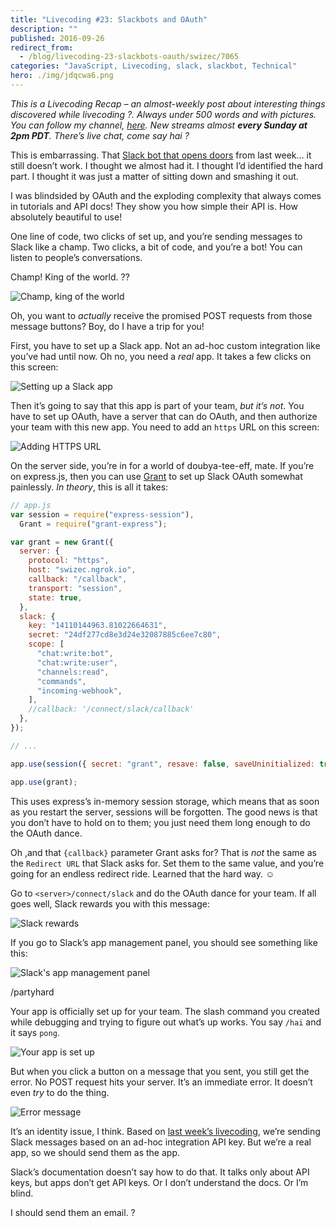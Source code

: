 ```yaml
---
title: "Livecoding #23: Slackbots and OAuth"
description: ""
published: 2016-09-26
redirect_from:
  - /blog/livecoding-23-slackbots-oauth/swizec/7065
categories: "JavaScript, Livecoding, slack, slackbot, Technical"
hero: ./img/jdqcwa6.png
---
```


_This is a Livecoding Recap – an almost-weekly post about interesting things discovered while livecoding ?. Always under 500 words and with pictures. You can follow my channel, [here](https://livecoding.tv/swizec). New streams almost **every Sunday at 2pm PDT**. There’s live chat, come say hai ?_

This is embarrassing. That [Slack bot that opens doors](https://swizec.com/blog/livecoding-22-a-dooranswering-slackbot/) from last week… it still doesn’t work. I thought we almost had it. I thought I’d identified the hard part. I thought it was just a matter of sitting down and smashing it out.

I was blindsided by OAuth and the exploding complexity that always comes in tutorials and API docs! They show you how simple their API is. How absolutely beautiful to use!

One line of code, two clicks of set up, and you’re sending messages to Slack like a champ. Two clicks, a bit of code, and you’re a bot! You can listen to people’s conversations.

Champ! King of the world. ??

![Champ, king of the world](./img/jdqcwa6.png)

Oh, you want to _actually_ receive the promised POST requests from those message buttons? Boy, do I have a trip for you!

First, you have to set up a Slack app. Not an ad-hoc custom integration like you’ve had until now. Oh no, you need a _real_ app. It takes a few clicks on this screen:

![Setting up a Slack app](./img/X3cgSTS.png)

Then it’s going to say that this app is part of your team, _but it’s not_. You have to set up OAuth, have a server that can do OAuth, and then authorize your team with this new app. You need to add an `https` URL on this screen:

![Adding HTTPS URL](./img/pr9miPw.png)

On the server side, you’re in for a world of doubya-tee-eff, mate. If you’re on express.js, then you can use [Grant](https://github.com/simov/grant) to set up Slack OAuth somewhat painlessly. _In theory_, this is all it takes:

```javascript
// app.js
var session = require("express-session"),
  Grant = require("grant-express");

var grant = new Grant({
  server: {
    protocol: "https",
    host: "swizec.ngrok.io",
    callback: "/callback",
    transport: "session",
    state: true,
  },
  slack: {
    key: "14110144963.81022664631",
    secret: "24df277cd8e3d24e32087885c6ee7c80",
    scope: [
      "chat:write:bot",
      "chat:write:user",
      "channels:read",
      "commands",
      "incoming-webhook",
    ],
    //callback: '/connect/slack/callback'
  },
});

// ...

app.use(session({ secret: "grant", resave: false, saveUninitialized: true }));

app.use(grant);
```

This uses express’s in-memory session storage, which means that as soon as you restart the server, sessions will be forgotten. The good news is that you don’t have to hold on to them; you just need them long enough to do the OAuth dance.

Oh ,and that `{callback}` parameter Grant asks for? That is _not_ the same as the `Redirect URL` that Slack asks for. Set them to the same value, and you’re going for an endless redirect ride. Learned that the hard way. ☺️

Go to `<server>/connect/slack` and do the OAuth dance for your team. If all goes well, Slack rewards you with this message:

![Slack rewards](./img/tKSzdCf.png)

If you go to Slack’s app management panel, you should see something like this:

![Slack's app management panel](./img/fXYJiPV.png)

/partyhard

Your app is officially set up for your team. The slash command you created while debugging and trying to figure out what’s up works. You say `/hai` and it says `pong`.

![Your app is set up](./img/IIb41yd.gif)

But when you click a button on a message that you sent, you still get the error. No POST request hits your server. It’s an immediate error. It doesn’t even _try_ to do the thing.

![Error message](./img/jdqcwa6.png)

It’s an identity issue, I think. Based on [last week’s livecoding](https://swizec.com/blog/livecoding-22-a-dooranswering-slackbot/), we’re sending Slack messages based on an ad-hoc integration API key. But we’re a real app, so we should send them as the app.

Slack’s documentation doesn’t say how to do that. It talks only about API keys, but apps don’t get API keys. Or I don’t understand the docs. Or I’m blind.

I should send them an email. ?